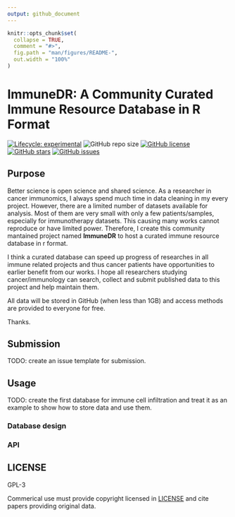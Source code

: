 ```yaml
---
output: github_document
---
```


<!-- README.md is generated from README.Rmd. Please edit that file -->

```r
knitr::opts_chunk$set(
  collapse = TRUE,
  comment = "#>",
  fig.path = "man/figures/README-",
  out.width = "100%"
)
```
# ImmuneDR: A Community Curated Immune Resource Database in R Format

<!-- badges: start -->
[![Lifecycle: experimental](https://img.shields.io/badge/lifecycle-experimental-orange.svg)](https://www.tidyverse.org/lifecycle/#experimental) ![GitHub repo size](https://img.shields.io/github/repo-size/ShixiangWang/ImmuneDR) [![GitHub license](https://img.shields.io/github/license/ShixiangWang/ImmuneDR)](https://github.com/ShixiangWang/ImmuneDR) [![GitHub stars](https://img.shields.io/github/stars/ShixiangWang/ImmuneDR)](https://github.com/ShixiangWang/ImmuneDR/stargazers) [![GitHub issues](https://img.shields.io/github/issues/ShixiangWang/ImmuneDR)](https://github.com/ShixiangWang/ImmuneDR/issues) 
<!-- badges: end -->

## Purpose

Better science is open science and shared science.
As a researcher in cancer immunomics, I always spend much time in data cleaning in my every project.
However, there are a limited number of datasets available for analysis. Most of 
them are very small with only a few patients/samples, especially for immunotherapy datasets.
This causing many works cannot reproduce or have limited power. Therefore, I
create this community mantained project named **ImmuneDR** to host a curated immune resource database in r format.

I think a curated database can speed up progress of researches in all immune related projects
and thus cancer patients have opportunities to earlier benefit from our works.
I hope all researchers studying cancer/immunology can search, collect and submit published data to
this project and help maintain them.

All data will be stored in GitHub (when less than 1GB) and access methods are provided to everyone for free.

Thanks.

## Submission

TODO: create an issue template for submission.

## Usage

TODO: create the first database for immune cell infiltration and treat it as an example to show how to
store data and use them.

### Database design

### API

## LICENSE

GPL-3

Commerical use must provide copyright licensed in [LICENSE](LICENSE.md) and cite papers providing original data.
